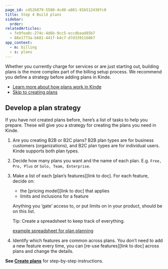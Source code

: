 ```yaml
---
page_id: c4526879-5580-4cd0-a881-91b512438fc0
title: Step 4 Build plans
sidebar:
  order: 
relatedArticles:
  - fe9fea0c-274c-4d6b-9cc5-eccdbaad85b7
  - 88e1773a-b681-441f-b4c7-d7d339116867
app_context: 
  - m: billing
  - s: plans
---
```


Whether you currently charge for services or are just starting out, building plans is the more complex part of the billing setup process. We recommend you define a strategy before adding plans in Kinde.

- [Learn more about how plans work in Kinde](/billing/manage-plans/about-plans/)
- [Skip to creating plans](/billing/manage-plans/create-plans)

## Develop a plan strategy

If you have not created plans before, here’s a list of tasks to help you prepare. These will give you a strategy for creating the plans you need in Kinde.

1. Are you creating B2B or B2C plans? B2B plan types are for business customers (organizations), and B2C plan types are for individual users. Kinde supports both plan types.
2. Decide how many plans you want and the name of each plan. E.g. `Free, Pro, Plus` or `Solo, Team, Enterprise`.
3. Make a list of each [plan’s features][link to doc]. For each feature, decide on:
    - the [pricing model][link to doc] that applies
    - limits and inclusions for a feature
    
    Anything you ‘gate’ access to, or put limits on in your product, should be on this list.
    
    Tip: Create a spreadsheet to keep track of everything.

    [example spreadsheet for plan planning](https://imagedelivery.net/skPPZTHzSlcslvHjesZQcQ/401ff633-c6c8-45ba-9502-1a29274b4400/public)
    
4. Identify which features are common across plans. You don’t need to add a new feature every time, you can [re-use features][link to doc] across plans and change the details.

**See [Create plans](/billing/manage-plans/create-plans)** for step-by-step instructions.
